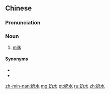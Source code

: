 ==Chinese==
{{zh-forms}}

===Pronunciation===
{{zh-pron
|m=nǎishuǐ
|c=naai5 seoi2
|cat=n
}}

===Noun===
{{zh-noun}}

# [[milk]]

====Synonyms====
* {{zh-l|奶汁}}
* {{zh-l|乳汁}}

[[zh-min-nan:奶水]]
[[mg:奶水]]
[[pt:奶水]]
[[ru:奶水]]
[[zh:奶水]]